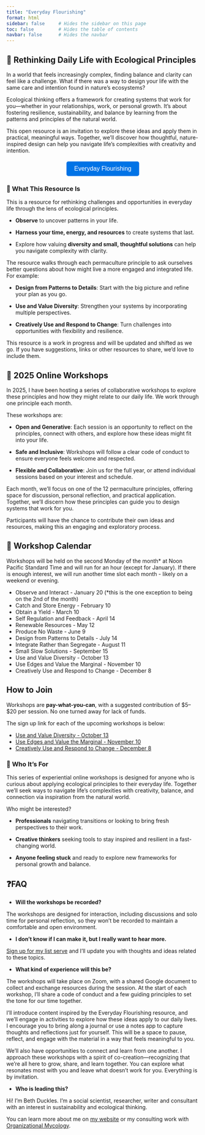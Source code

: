 ```yaml
---
title: "Everyday Flourishing"
format: html
sidebar: false     # Hides the sidebar on this page
toc: false         # Hides the table of contents
navbar: false      # Hides the navbar
---
```



## 🌿 Rethinking Daily Life with Ecological Principles

In a world that feels increasingly complex, finding balance and clarity can feel like a challenge. What if there was a way to design your life with the same care and intention found in nature's ecosystems?

Ecological thinking offers a framework for creating systems that work for you—whether in your relationships, work, or personal growth. It’s about fostering resilience, sustainability, and balance by learning from the patterns and principles of the natural world.

This open resource is an invitation to explore these ideas and apply them in practical, meaningful ways. Together, we’ll discover how thoughtful, nature-inspired design can help you navigate life’s complexities with creativity and intention.

<!-- Resource button for the Everyday Flourishing -->

::: {style="text-align: center; margin-top: 20px;"}
<a href="./bookcover.html" style="text-decoration: none;"> <button style="background-color: #0073e6; color: white; padding: 10px 20px; font-size: 16px; border: none; border-radius: 5px; cursor: pointer;"> Everyday Flourishing </button> </a>
:::

### **🐚 What This Resource Is**

This is a resource for rethinking challenges and opportunities in everyday life through the lens of ecological principles.

-   **Observe** to uncover patterns in your life.

-   **Harness your time, energy, and resources** to create systems that last.

-   Explore how valuing **diversity and small, thoughtful solutions** can help you navigate complexity with clarity.

The resource walks through each permaculture principle to ask ourselves better questions about how might live a more engaged and integrated life. For example:

-   **Design from Patterns to Details**: Start with the big picture and refine your plan as you go.

-   **Use and Value Diversity**: Strengthen your systems by incorporating multiple perspectives.

-   **Creatively Use and Respond to Change**: Turn challenges into opportunities with flexibility and resilience.

This resource is a work in progress and will be updated and shifted as we go. If you have suggestions, links or other resources to share, we'd love to include them. 

## 🌾 **2025 Online Workshops**

In 2025, I have been hosting a series of collaborative workshops to explore these principles and how they might relate to our daily life. We work through one principle each month.

These workshops are:

-   **Open and Generative**: Each session is an opportunity to reflect on the principles, connect with others, and explore how these ideas might fit into your life.

-   **Safe and Inclusive**: Workshops will follow a clear code of conduct to ensure everyone feels welcome and respected.

-   **Flexible and Collaborative**: Join us for the full year, or attend individual sessions based on your interest and schedule.

Each month, we’ll focus on one of the 12 permaculture principles, offering space for discussion, personal reflection, and practical application. Together, we’ll discern how these principles can guide you to design systems that work for you.

Participants will have the chance to contribute their own ideas and resources, making this an engaging and exploratory process.

## 📅 Workshop Calendar

Workshops will be held on the second Monday of the month* at Noon Pacific Standard Time and will run for an hour (except for January). If there is enough interest, we will run another time slot each month - likely on a weekend or evening.

-   Observe and Interact - January 20 (*this is the one exception to being on the 2nd of the month)
-   Catch and Store Energy - February 10
-   Obtain a Yield - March 10
-   Self Regulation and Feedback - April 14
-   Renewable Resources - May 12
-   Produce No Waste - June 9
-   Design from Patterns to Details - July 14
-   Integrate Rather than Segregate - August 11
-   Small Slow Solutions - September 15
-   Use and Value Diversity - October 13
-   Use Edges and Value the Marginal - November 10
-   Creatively Use and Respond to Change - December 8

## **How to Join**

Workshops are **pay-what-you-can**, with a suggested contribution of \$5–\$20 per session. No one turned away for lack of funds.

The sign up link for each of the upcoming workshops is below:

-   [Use and Value Diversity - October 13](https://us02web.zoom.us/meeting/register/IO--cQDFQIGrTYuCkEYRxQ)
-   [Use Edges and Value the Marginal - November 10](https://us02web.zoom.us/meeting/register/iGSYviS3Sj2gkPBQ-U9aQw)
-   [Creatively Use and Respond to Change - December 8](https://us02web.zoom.us/meeting/register/nOwEcdAgS8SZb1CY-5O7TQ)


### 👥 **Who It’s For**

This series of experiential online workshops is designed for anyone who is curious about applying ecological principles to their everyday life. Together we'll seek ways to navigate life's complexities with creativity, balance, and connection via inspiration from the natural world.

Who might be interested?

-   **Professionals** navigating transitions or looking to bring fresh perspectives to their work.

-   **Creative thinkers** seeking tools to stay inspired and resilient in a fast-changing world.

-   **Anyone feeling stuck** and ready to explore new frameworks for personal growth and balance.

## ❓**FAQ**

-   **Will the workshops be recorded?**

The workshops are designed for interaction, including discussions and solo time for personal reflection, so they won’t be recorded to maintain a comfortable and open environment.

-   **I don't know if I can make it, but I really want to hear more.**

[Sign up for my list serve](bethduckles.substack.com) and I'll update you with thoughts and ideas related to these topics. 

-   **What kind of experience will this be?**

The workshops will take place on Zoom, with a shared Google document to collect and exchange resources during the session. At the start of each workshop, I’ll share a code of conduct and a few guiding principles to set the tone for our time together.

I’ll introduce content inspired by the Everyday Flourishing resource, and we’ll engage in activities to explore how these ideas apply to our daily lives. I encourage you to bring along a journal or use a notes app to capture thoughts and reflections just for yourself. This will be a space to pause, reflect, and engage with the material in a way that feels meaningful to you.

We’ll also have opportunities to connect and learn from one another. I approach these workshops with a spirit of co-creation—recognizing that we’re all here to grow, share, and learn together. You can explore what resonates most with you and leave what doesn't work for you. Everything is by invitation. 

-   **Who is leading this?**

Hi! I'm Beth Duckles. I'm a social scientist, researcher, writer and consultant with an interest in sustainability and ecological thinking. 

You can learn more about me on [my website](https://bethduckles.com/) or my consulting work with [Organizational Mycology](https://orgmycology.com/).  





